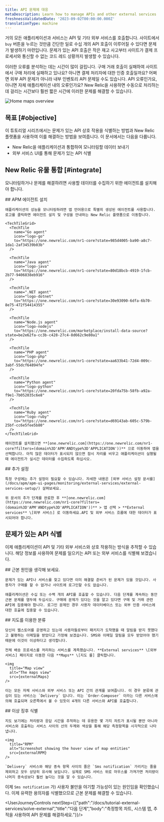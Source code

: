 ```yaml
---
title: API 문제에 대응
metaDescription: Learn how to manage APIs and other external services
freshnessValidatedDate: '2023-09-02T00:00:00.000Z'
translationType: machine
---
```





거의 모든 애플리케이션과 서비스는 API 및 기타 외부 서비스를 호출합니다. 사이트에서 `buy` 버튼을 누르는 것만큼 간단한 일로 수십 개의 API 호출이 이루어질 수 있다면 문제가 발생하기 마련입니다. 문제가 있는 API 호출은 작은 재고 사고부터 사이트가 결제 프로세서와 통신할 수 없는 코드 레드 상황까지 발생할 수 있습니다.

이러한 오류를 분석하는 데는 시간이 많이 걸립니다. 구매 거래 호출이 실패하여 사이트에서 구매 처리에 실패하고 있나요? 아니면 결제 처리자에 대한 인증 호출일까요? 어쩌면 외부 API 문제가 아니라 내부 인벤토리 API 문제일 수도 있습니다. API 오류인가요, 아니면 자체 애플리케이션 내의 오류인가요? New Relic을 사용하면 수동으로 처리하는 데 걸리는 시간보다 훨씬 짧은 시간에 이러한 문제를 해결할 수 있습니다.

<img
  title="Maps overview"
  alt="Home maps overview"
  src={externalOverview}
/>

## 목표 [#objective]

이 튜토리얼 시리즈에서는 문제가 있는 API 상호 작용을 식별하는 방법과 New Relic 플랫폼을 사용하여 이를 해결하는 방법을 보여줍니다. 이 문서에서는 다음을 다룹니다.

* New Relic을 애플리케이션과 통합하여 모니터링할 데이터 보내기
* 외부 서비스 UI를 통해 문제가 있는 API 식별

## New Relic 유물 통합 [#integrate]

모니터링하거나 문제를 해결하려면 사용할 데이터를 수집하기 위한 에이전트를 설치해야 합니다.

<Steps>
  <Step>
    ## APM 에이전트 설치

    애플리케이션의 성능을 모니터링하려면 앱 언어용으로 특별히 생성된 에이전트를 사용합니다. 로고를 클릭하면 에이전트 설치 및 구성을 안내하는 New Relic 플랫폼으로 이동합니다.

    <TechTileGrid>
      <TechTile
        name="Go agent"
        icon="logo-go"
        to="https://one.newrelic.com/nr1-core?state=985d4005-ba90-a8c7-1da1-2af34539b03b"
      />

      <TechTile
        name="Java agent"
        icon="logo-java"
        to="https://one.newrelic.com/nr1-core?state=80d18bcb-4919-1fcb-2b77-9406838eb916"
      />

      <TechTile
        name=".NET agent"
        icon="logo-dotnet"
        to="https://one.newrelic.com/nr1-core?state=30e93090-6dfa-6b70-8e75-472f54414355"
      />

      <TechTile
        name="Node.js agent"
        icon="logo-nodejs"
        to="https://one.newrelic.com/marketplace/install-data-source?state=be2e62fa-cc3b-c428-27c4-8d662c9e80a1"
      />

      <TechTile
        name="PHP agent"
        icon="logo-php"
        to="https://one.newrelic.com/nr1-core?state=aa633b41-72d4-009c-3abf-55dcf64894fe"
      />

      <TechTile
        name="Python agent"
        icon="logo-python"
        to="https://one.newrelic.com/nr1-core?state=20fda75b-58fb-a92a-f9e1-7b052035c6e8"
      />

      <TechTile
        name="Ruby agent"
        icon="logo-ruby"
        to="https://one.newrelic.com/nr1-core?state=d69143ab-605c-579b-25bf-cc6e5fee5b80"
      />
    </TechTileGrid>

    에이전트를 설치했으면 **[one.newrelic.com](https://one.newrelic.com/nr1-core?filters=(domain%3D'APM'ANDtype%3D'APPLICATION'))** 으로 이동하여 앱을 선택합니다. 아직 많은 데이터가 표시되지 않으면 잠시 자리를 비우고 애플리케이션이 실행될 때 에이전트가 실시간 데이터를 수집하도록 하십시오.
  </Step>

  <Step>
    ## 추가 설정

    특정 구성에는 추가 설정이 필요할 수 있습니다. 자세한 내용은 [외부 서비스 설정 문서를](/docs/apm/apm-ui-pages/monitoring/external-services/external-services-setup/) 살펴보세요.

    위 문서의 추가 단계를 완료한 후 **[one.newrelic.com](https://one.newrelic.com/nr1-core?filters=(domain%3D'APM'ANDtype%3D'APPLICATION'))** > 앱 선택 > **External services** \[외부 서비스] 로 이동하세요.API 및 외부 서비스 흐름에 대한 데이터가 표시되어야 합니다.
  </Step>
</Steps>

## 문제가 있는 API 식별

이제 애플리케이션이 API 및 기타 외부 서비스와 상호 작용하는 방식을 추적할 수 있습니다. 해당 정보를 사용하여 문제를 일으키는 API 또는 외부 서비스를 식별해 보겠습니다.

<Steps>
  <Step>
    ## 근본 원인을 생각해 보세요.

    문제가 있는 API나 서비스를 찾고 있다면 이미 해결할 준비가 된 문제가 있을 것입니다. 사용자가 구매를 할 수 없거나 사이트에 로그인할 수도 없습니다.

    애플리케이션은 수십 또는 수백 개의 API를 호출할 수 있습니다. 다음 단계를 계속하는 동안 근본 문제를 염두에 두십시오. 구매에 문제가 있다는 것을 알고 있다면 구매 및 거래 관련 API에 집중해야 합니다. 로그인 문제인 경우 사용자 데이터베이스 또는 외부 인증 서비스에 대한 호출에 집중할 수 있습니다.
  </Step>

  <Step>
    ## 지도를 이용한 분류

    당신이 웹스토어를 운영하고 있는데 사용자들로부터 패키지가 도착했을 때 알림을 받지 못했다고 불평하는 이메일을 받았다고 가정해 보겠습니다. SMS와 이메일 알림을 모두 받았어야 했기 때문에 이것이 이상하다고 생각합니다.

    전체 배송 프로세스를 처리하는 서비스를 계측했습니다. **External services** \[외부 서비스] 페이지로 이동한 다음 **Maps** \[지도 를] 클릭합니다.

    <img
      title="Map view"
      alt="The maps view"
      src={externalMaps}
    />

    이는 모든 자체 서비스와 외부 서비스 또는 API 간의 관계를 보여줍니다. 이 경우 분류에 관심이 있는 서비스는 `Delivery` 입니다. 이는 `Order-Composer` 이라는 다른 서비스에 의해 호출되며 오른쪽에서 볼 수 있듯이 4개의 다른 서비스와 API를 호출합니다.
  </Step>

  <Step>
    ## 이상 징후 식별

    지도 보기에는 처리량과 응답 시간을 추적하는 데 유용한 몇 가지 차트가 표시될 뿐만 아니라 서비스와 호출하는 서비스 사이의 선의 두께와 색상을 통해 해당 측정항목을 시각적으로 나타냅니다.

    <img
      title="RPM"
      alt="Screenshot showing the hover view of map entities"
      src={externalRPM}
    />

    `Delivery` 서비스와 해당 종속 항목 사이의 줄은 `Sms notification` 가리키는 줄을 제외하고 모두 상당히 유사해 보입니다. 실제로 SMS 서비스 위로 마우스를 가져가면 처리량이 나머지 종속성보다 훨씬 높다는 것을 알 수 있습니다.
  </Step>
</Steps>

이제 `Sms notification` 가) 사용자 불만을 야기할 가능성이 있는 원인임을 확인했습니다. 이제 유력한 용의자를 식별했으므로 근본 문제를 해결할 수 있습니다.

<UserJourneyControls nextStep={{"path":"/docs/tutorial-external-services/solve-external","title":"다음 단계","body":"측정항목 차트, 시스템 맵, 추적을 사용하여 API 문제를 해결하세요."}}/>